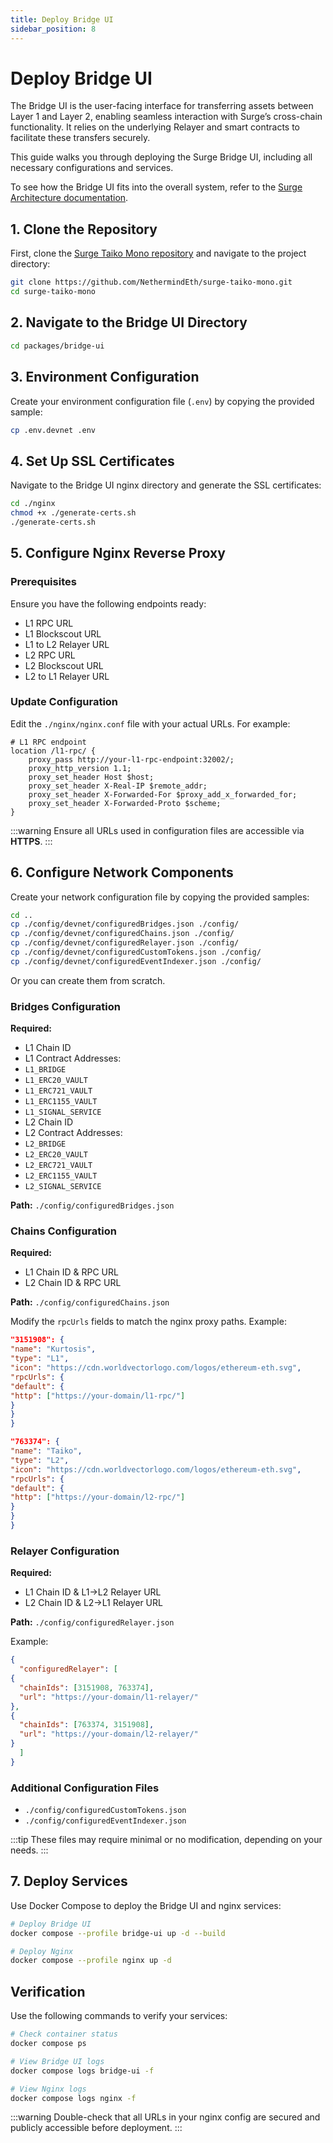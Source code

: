 ```yaml
---
title: Deploy Bridge UI
sidebar_position: 8
---
```



# Deploy Bridge UI

The Bridge UI is the user-facing interface for transferring assets between Layer 1 and Layer 2, enabling seamless interaction with Surge’s cross-chain functionality. It relies on the underlying Relayer and smart contracts to facilitate these transfers securely.

This guide walks you through deploying the Surge Bridge UI, including all necessary configurations and services.

To see how the Bridge UI fits into the overall system, refer to the [Surge Architecture documentation](/docs/about/architecture).

## 1. Clone the Repository

First, clone the [Surge Taiko Mono repository](https://github.com/NethermindEth/surge-taiko-mono) and navigate to the project directory:

```bash
git clone https://github.com/NethermindEth/surge-taiko-mono.git
cd surge-taiko-mono
```

## 2. Navigate to the Bridge UI Directory

```bash
cd packages/bridge-ui
```

## 3. Environment Configuration

Create your environment configuration file (`.env`) by copying the provided sample:

```bash
cp .env.devnet .env
```

## 4. Set Up SSL Certificates

Navigate to the Bridge UI nginx directory and generate the SSL certificates:

```bash
cd ./nginx
chmod +x ./generate-certs.sh
./generate-certs.sh
```

## 5. Configure Nginx Reverse Proxy

### Prerequisites
Ensure you have the following endpoints ready:
- L1 RPC URL
- L1 Blockscout URL
- L1 to L2 Relayer URL
- L2 RPC URL
- L2 Blockscout URL
- L2 to L1 Relayer URL

### Update Configuration

Edit the `./nginx/nginx.conf` file with your actual URLs. For example:

```nginx
# L1 RPC endpoint
location /l1-rpc/ {
    proxy_pass http://your-l1-rpc-endpoint:32002/;
    proxy_http_version 1.1;
    proxy_set_header Host $host;
    proxy_set_header X-Real-IP $remote_addr;
    proxy_set_header X-Forwarded-For $proxy_add_x_forwarded_for;
    proxy_set_header X-Forwarded-Proto $scheme;
}
```

:::warning
Ensure all URLs used in configuration files are accessible via **HTTPS**.
:::

## 6. Configure Network Components
Create your network configuration file by copying the provided samples:

```bash
cd ..
cp ./config/devnet/configuredBridges.json ./config/
cp ./config/devnet/configuredChains.json ./config/
cp ./config/devnet/configuredRelayer.json ./config/
cp ./config/devnet/configuredCustomTokens.json ./config/
cp ./config/devnet/configuredEventIndexer.json ./config/
```
Or you can create them from scratch.

### Bridges Configuration

**Required:**
- L1 Chain ID
- L1 Contract Addresses:
- `L1_BRIDGE`
- `L1_ERC20_VAULT`
- `L1_ERC721_VAULT`
- `L1_ERC1155_VAULT`
- `L1_SIGNAL_SERVICE`
- L2 Chain ID
- L2 Contract Addresses:
- `L2_BRIDGE`
- `L2_ERC20_VAULT`
- `L2_ERC721_VAULT`
- `L2_ERC1155_VAULT`
- `L2_SIGNAL_SERVICE`

**Path:** `./config/configuredBridges.json`

### Chains Configuration

**Required:**
- L1 Chain ID & RPC URL
- L2 Chain ID & RPC URL

**Path:** `./config/configuredChains.json`

Modify the `rpcUrls` fields to match the nginx proxy paths. Example:

```json
"3151908": {
"name": "Kurtosis",
"type": "L1",
"icon": "https://cdn.worldvectorlogo.com/logos/ethereum-eth.svg",
"rpcUrls": {
"default": {
"http": ["https://your-domain/l1-rpc/"]
}
}
}
```

```json
"763374": {
"name": "Taiko",
"type": "L2",
"icon": "https://cdn.worldvectorlogo.com/logos/ethereum-eth.svg",
"rpcUrls": {
"default": {
"http": ["https://your-domain/l2-rpc/"]
}
}
}
```

### Relayer Configuration

**Required:**
- L1 Chain ID & L1→L2 Relayer URL
- L2 Chain ID & L2→L1 Relayer URL

**Path:** `./config/configuredRelayer.json`

Example:

```json
{
  "configuredRelayer": [
{
  "chainIds": [3151908, 763374],
  "url": "https://your-domain/l1-relayer/"
},
{
  "chainIds": [763374, 3151908],
  "url": "https://your-domain/l2-relayer/"
}
  ]
}
```


### Additional Configuration Files

- `./config/configuredCustomTokens.json`
- `./config/configuredEventIndexer.json`

:::tip
These files may require minimal or no modification, depending on your needs.
:::

## 7. Deploy Services

Use Docker Compose to deploy the Bridge UI and nginx services:

```bash
# Deploy Bridge UI
docker compose --profile bridge-ui up -d --build

# Deploy Nginx
docker compose --profile nginx up -d
```

## Verification

Use the following commands to verify your services:

```bash
# Check container status
docker compose ps

# View Bridge UI logs
docker compose logs bridge-ui -f

# View Nginx logs
docker compose logs nginx -f
```

:::warning
Double-check that all URLs in your nginx config are secured and publicly accessible before deployment.
:::

